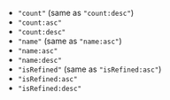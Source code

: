 - `"count"` (same as `"count:desc"`)
- `"count:asc"`
- `"count:desc"`
- `"name"` (same as `"name:asc"`)
- `"name:asc"`
- `"name:desc"`
- `"isRefined"` (same as `"isRefined:asc"`)
- `"isRefined:asc"`
- `"isRefined:desc"`
